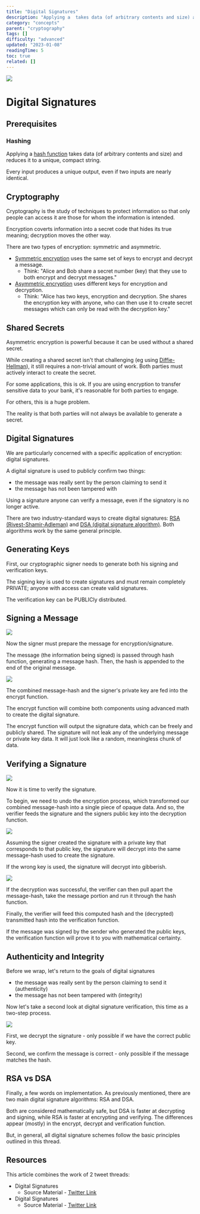 ```yaml
---
title: "Digital Signatures"
description: "Applying a  takes data (of arbitrary contents and size) and reduces it to a unique, compact string."
category: "concepts"
parent: "cryptography"
tags: []
difficulty: "advanced"
updated: "2023-01-08"
readingTime: 5
toc: true
related: []
---
```


![](/images/digital-signatures-1.jpeg)

# Digital Signatures

## Prerequisites

### Hashing

Applying a [hash function](https://inevitableeth.com/home/concepts/hash) takes data (of arbitrary contents and size) and reduces it to a unique, compact string. 

Every input produces a unique output, even if two inputs are nearly identical.

## Cryptography

Cryptography is the study of techniques to protect information so that only people can access it are those for whom the information is intended. 

Encryption coverts information into a secret code that hides its true meaning; decryption moves the other way.

There are two types of encryption: symmetric and asymmetric. 

*   [Symmetric encryption](https://en.wikipedia.org/wiki/Symmetric-key_algorithm) uses the same set of keys to encrypt and decrypt a message.
    *   Think: "Alice and Bob share a secret number (key) that they use to both encrypt and decrypt messages."
*   [Asymmetric encryption](https://en.wikipedia.org/wiki/Public-key_cryptography) uses different keys for encryption and decryption.
    *   Think: "Alice has two keys, encryption and decryption. She shares the encryption key with anyone, who can then use it to create secret messages which can only be read with the decryption key."

## Shared Secrets

Asymmetric encryption is powerful because it can be used without a shared secret. 

While creating a shared secret isn't that challenging (eg using [Diffie-Hellman](https://en.wikipedia.org/wiki/Diffie%E2%80%93Hellman_key_exchange)), it still requires a non-trivial amount of work. Both parties must actively interact to create the secret.

For some applications, this is ok. If you are using encryption to transfer sensitive data to your bank, it's reasonable for both parties to engage. 

For others, this is a huge problem. 

The reality is that both parties will not always be available to generate a secret.

## Digital Signatures

We are particularly concerned with a specific application of encryption: digital signatures. 

A digital signature is used to publicly confirm two things: 

*   the message was really sent by the person claiming to send it
*   the message has not been tampered with

Using a signature anyone can verify a message, even if the signatory is no longer active.

There are two industry-standard ways to create digital signatures: [RSA (Rivest-Shamir-Adleman)](https://en.wikipedia.org/wiki/RSA_\(cryptosystem\)) and [DSA (digital signature algorithm)](https://en.wikipedia.org/wiki/Digital_Signature_Algorithm). Both algorithms work by the same general principle.

## Generating Keys

First, our cryptographic signer needs to generate both his signing and verification keys. 

The signing key is used to create signatures and must remain completely PRIVATE; anyone with access can create valid signatures. 

The verification key can be PUBLICly distributed.

## Signing a Message

![](/images/digital-signatures-2.jpeg)

Now the signer must prepare the message for encryption/signature. 

The message (the information being signed) is passed through hash function, generating a message hash. Then, the hash is appended to the end of the original message.

![](/images/digital-signatures-3.jpeg)

The combined message-hash and the signer's private key are fed into the encrypt function. 

The encrypt function will combine both components using advanced math to create the digital signature.

The encrypt function will output the signature data, which can be freely and publicly shared. The signature will not leak any of the underlying message or private key data. It will just look like a random, meaningless chunk of data.

## Verifying a Signature

![](/images/digital-signatures-4.jpeg)

Now it is time to verify the signature. 

To begin, we need to undo the encryption process, which transformed our combined message-hash into a single piece of opaque data. And so, the verifier feeds the signature and the signers public key into the decryption function.

![](/images/digital-signatures-5.jpeg)

Assuming the signer created the signature with a private key that corresponds to that public key, the signature will decrypt into the same message-hash used to create the signature. 

If the wrong key is used, the signature will decrypt into gibberish.

![](/images/digital-signatures-6.jpeg)

If the decryption was successful, the verifier can then pull apart the message-hash, take the message portion and run it through the hash function. 

Finally, the verifier will feed this computed hash and the (decrypted) transmitted hash into the verification function.

If the message was signed by the sender who generated the public keys, the verification function will prove it to you with mathematical certainty.

## Authenticity and Integrity

Before we wrap, let's return to the goals of digital signatures 

*   the message was really sent by the person claiming to send it (authenticity)
*   the message has not been tampered with (integrity)

Now let's take a second look at digital signature verification, this time as a two-step process. 

![](/images/digital-signatures-7.jpeg)

First, we decrypt the signature - only possible if we have the correct public key. 

Second, we confirm the message is correct - only possible if the message matches the hash.

## RSA vs DSA

Finally, a few words on implementation. As previously mentioned, there are two main digital signature algorithms: RSA and DSA. 

Both are considered mathematically safe, but DSA is faster at decrypting and signing, while RSA is faster at encrypting and verifying. The differences appear (mostly) in the encrypt, decrypt and verification function. 

But, in general, all digital signature schemes follow the basic principles outlined in this thread.

## Resources

This article combines the work of 2 tweet threads:

*   Digital Signatures
    *   Source Material - [Twitter Link](https://twitter.com/logarithmicrex/status/1575127511066824704)
*   Digital Signatures
    *   Source Material - [Twitter Link](https://twitter.com/logarithmicrex/status/1593040051402784768)
